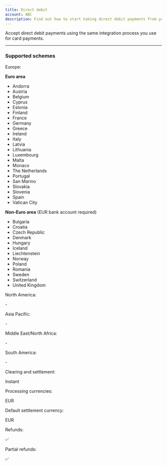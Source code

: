 ```yaml
---
title: Direct debit
account: ABC
description: Find out how to start taking direct debit payments from your customers.
---
```


Accept direct debit payments using the same integration process you use for card payments.

---

### Supported schemes

<tabs>
<tab title="SEPA" active>
<Table>
<TableHead headers={['User countries', '']} />
<TableBody>
<TableRow>
<TableCell>

Europe:

</TableCell>
<TableCell>

**Euro area**

*   Andorra
*   Austria
*   Belgium
*   Cyprus
*   Estonia
*   Finland
*   France
*   Germany
*   Greece
*   Ireland
*   Italy
*   Latvia
*   Lithuania
*   Luxembourg
*   Malta
*   Monaco
*   The Netherlands
*   Portugal
*   San Marino
*   Slovakia
*   Slovenia
*   Spain
*   Vatican City

**Non-Euro area** (EUR bank account required)

*   Bulgaria
*   Croatia
*   Czech Republic
*   Denmark
*   Hungary
*   Iceland
*   Liechtenstein
*   Norway
*   Poland
*   Romania
*   Sweden
*   Switzerland
*   United Kingdom

</TableCell>
</TableRow>
<TableRow>
<TableCell>

North America:

</TableCell>
<TableCell>

\-

</TableCell>
</TableRow>
<TableRow>
<TableCell>

Asia Pacific:

</TableCell>
<TableCell>

\-

</TableCell>
</TableRow>
<TableRow>
<TableCell>

Middle East/North Africa:

</TableCell>
<TableCell>

\-

</TableCell>
</TableRow>
<TableRow>
<TableCell>

South America:

</TableCell>
<TableCell>

\-

</TableCell>
</TableRow>
<TableRow>
<TableCell>

Clearing and settlement:

</TableCell>
<TableCell>

Instant

</TableCell>
</TableRow>
<TableRow>
<TableCell>

Processing currencies:

</TableCell>
<TableCell>

EUR

</TableCell>
</TableRow>
<TableRow>
<TableCell>

Default settlement currency:

</TableCell>
<TableCell>

EUR

</TableCell>
</TableRow>
<TableRow>
<TableCell>

Refunds:

</TableCell>
<TableCell>

✅

</TableCell>
</TableRow>
<TableRow>
<TableCell>

Partial refunds:

</TableCell>
<TableCell>

✅

</TableCell>
</TableRow>
</TableBody>
</Table>
</tab>
</tabs>
